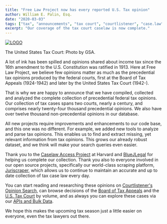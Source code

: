 ```yaml
---
title: "Free Law Project now has every reported U.S. Tax opinion"
author: William E. Palin, Esq.
date: "2020-03-03"
tags: ["tax", "announcements", "tax court", "courtlistener", "case.law", "opinions", "taxes"]
excerpt: "Our coverage of the tax court caselaw is now complete."
---
```



<div className="left-image">
    <a href="https://www.ustaxcourt.gov">
        <img src="/images/ustaxcourt.png"
             alt="LOGO"
             title="The U.S. Tax Court in DC"
             className="img-responsive border"/>
    </a>
    <p className="caption">The United States Tax Court: Photo by GSA.</p>
</div>
<div className="clearfix"></div>


A lot of ink has been spilled and opinions shared about income tax since the 16th amendment to the U.S. Constitution was ratified in 1913. Here at Free Law Project, we believe few opinions matter as much as the precedential tax opinions produced by the federal courts, first at the Board of Tax Appeals (1924-1942) and later by the United States Tax Court (1942-).

That is why we are happy to announce that we have compiled, collected and analyzed the complete collection of precedential federal tax opinions. Our collection of tax cases spans two courts, nearly a century, and comprises nearly twenty-four thousand precedential opinions. We also have over twelve thousand non-precedential opinions in our database.

All new projects require improvements and enhancements to our code base, and this one was no different.  For example, we added new tools to analyze and parse tax opinions.  This enables us to find and extract missing, yet relevant information from tax opinions. This grows our already robust dataset, and we think will make your search queries even easier.

Thank you to the [Caselaw Access Project][cap] at Harvard and [BlueJLegal][bjl] for helping us complete our collection. Thank you also to everyone involved in our open source projects, specifically our world-class scraping platform, [Juriscraper][js], which allows us to continue to maintain an accurate and up to date collection of tax case law every day.

You can start reading and researching these opinions on [Courtlistener's Opinion Search][cl], can browse decisions of the [Board of Tax Appeals][bta] and the [U.S. Tax Court][tc] by volume, and as always you can explore these cases via our [APIs and Bulk Data][api].

We hope this makes the upcoming tax season just a little easier on everyone, even the tax lawyers out there.

[bta]: https://www.courtlistener.com/c/B.T.A./
[tc]: https://www.courtlistener.com/c/T.C./
[api]: https://www.courtlistener.com/help/api/
[cl]: https://www.courtlistener.com/opinion/
[bjl]: https://www.bluejlegal.com/
[cap]: https://case.law/
[js]: /open-source-tools#juriscraper/
